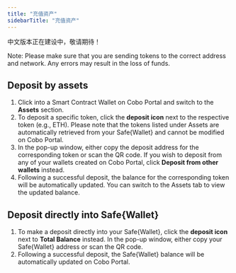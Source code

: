 ```yaml
---
title: "充值资产"
sidebarTitle: "充值资产"
---
```


<Warning>中文版本正在建设中，敬请期待！</Warning>


Note: Please make sure that you are sending tokens to the correct address and network. Any errors may result in the loss of funds.

## Deposit by assets

1. Click into a Smart Contract Wallet on Cobo Portal and switch to the **Assets** section.
2. To deposit a specific token, click the **deposit icon** next to the respective token (e.g., ETH). Please note that the tokens listed under Assets are automatically retrieved from your Safe&#123;Wallet&#125; and cannot be modified on Cobo Portal.
3. In the pop-up window, either copy the deposit address for the corresponding token or scan the QR code. If you wish to deposit from any of your wallets created on Cobo Portal, click **Deposit from other wallets** instead.
4. Following a successful deposit, the balance for the corresponding token will be automatically updated. You can switch to the Assets tab to view the updated balance.

## Deposit directly into Safe&#123;Wallet&#125;
1. To make a deposit directly into your Safe&#123;Wallet&#125;, click the **deposit icon** next to **Total Balance** instead. In the pop-up window, either copy your Safe&#123;Wallet&#125; address or scan the QR code.
2. Following a successful deposit, the Safe&#123;Wallet&#125; balance will be automatically updated on Cobo Portal.


